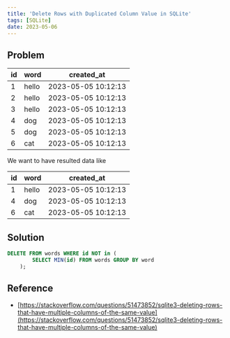 ```yaml
---
title: 'Delete Rows with Duplicated Column Value in SQLite'
tags: [SQLite]
date: 2023-05-06
---
```


## Problem

| id  | word  | created_at          |
| --- | ----- | ------------------- |
| 1   | hello | 2023-05-05 10:12:13 |
| 2   | hello | 2023-05-05 10:12:13 |
| 3   | hello | 2023-05-05 10:12:13 |
| 4   | dog   | 2023-05-05 10:12:13 |
| 5   | dog   | 2023-05-05 10:12:13 |
| 6   | cat   | 2023-05-05 10:12:13 |

We want to have resulted data like

| id  | word  | created_at          |
| --- | ----- | ------------------- |
| 1   | hello | 2023-05-05 10:12:13 |
| 4   | dog   | 2023-05-05 10:12:13 |
| 6   | cat   | 2023-05-05 10:12:13 |

## Solution

```SQL
DELETE FROM words WHERE id NOT in (
        SELECT MIN(id) FROM words GROUP BY word
    );
```

## Reference

- [https://stackoverflow.com/questions/51473852/sqlite3-deleting-rows-that-have-multiple-columns-of-the-same-value](https://stackoverflow.com/questions/51473852/sqlite3-deleting-rows-that-have-multiple-columns-of-the-same-value)

